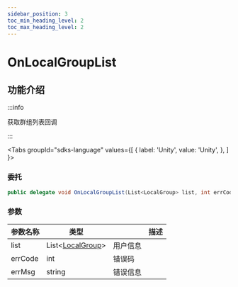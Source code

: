 ```yaml
---
sidebar_position: 3
toc_min_heading_level: 2
toc_max_heading_level: 2
---
```


# OnLocalGroupList 

## 功能介绍

:::info

获取群组列表回调

:::

<Tabs
groupId="sdks-language"
values={[
{ label: 'Unity', value: 'Unity', },
]
}>

<TabItem value="Unity">

### 委托

```C# showLineNumbers
public delegate void OnLocalGroupList(List<LocalGroup> list, int errCode, string errMsg);
```
### 参数

| 参数名称 | 类型                           || 描述     |
| -------- | -------------------------------------------------------------------------------------- | -------- | -------- |
| list | List<[LocalGroup](docs/sdks/class/group/groupInfo.mdx)> | 用户信息 |
| errCode | int | 错误码 |
| errMsg | string |错误信息 |

</TabItem>

</Tabs>
